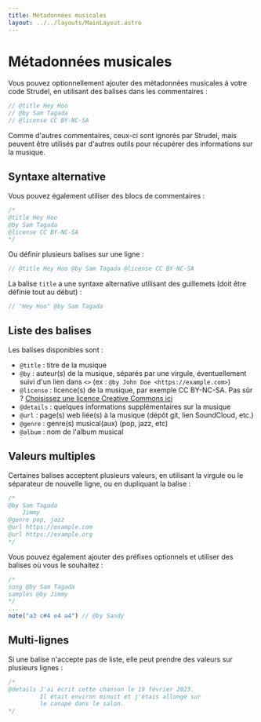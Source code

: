 ```yaml
---
title: Métadonnées musicales
layout: ../../layouts/MainLayout.astro
---
```



# Métadonnées musicales

Vous pouvez optionnellement ajouter des métadonnées musicales à votre code Strudel, en utilisant des balises dans les commentaires :

```js
// @title Hey Hoo
// @by Sam Tagada
// @license CC BY-NC-SA
```

Comme d'autres commentaires, ceux-ci sont ignorés par Strudel, mais peuvent être utilisés par d'autres outils pour récupérer des informations sur la musique.

## Syntaxe alternative

Vous pouvez également utiliser des blocs de commentaires :

```js
/*
@title Hey Hoo
@by Sam Tagada
@license CC BY-NC-SA
*/
```

Ou définir plusieurs balises sur une ligne :

```js
// @title Hey Hoo @by Sam Tagada @license CC BY-NC-SA
```

La balise `title` a une syntaxe alternative utilisant des guillemets (doit être définie tout au début) :

```js
// "Hey Hoo" @by Sam Tagada
```

## Liste des balises

Les balises disponibles sont :

- `@title` : titre de la musique
- `@by` : auteur(s) de la musique, séparés par une virgule, éventuellement suivi d'un lien dans `<>` (ex : `@by John Doe <https://example.com>`)
- `@license` : licence(s) de la musique, par exemple CC BY-NC-SA. Pas sûr ? [Choisissez une licence Creative Commons ici](https://creativecommons.org/choose/)
- `@details` : quelques informations supplémentaires sur la musique
- `@url` : page(s) web liée(s) à la musique (dépôt git, lien SoundCloud, etc.)
- `@genre` : genre(s) musical(aux) (pop, jazz, etc)
- `@album` : nom de l'album musical

## Valeurs multiples

Certaines balises acceptent plusieurs valeurs, en utilisant la virgule ou le séparateur de nouvelle ligne, ou en dupliquant la balise :

```js
/*
@by Sam Tagada
    Jimmy
@genre pop, jazz
@url https://example.com
@url https://example.org
*/
```

Vous pouvez également ajouter des préfixes optionnels et utiliser des balises où vous le souhaitez :

```js
/*
song @by Sam Tagada
samples @by Jimmy
*/
...
note("a3 c#4 e4 a4") // @by Sandy
```

## Multi-lignes

Si une balise n'accepte pas de liste, elle peut prendre des valeurs sur plusieurs lignes :

```js
/*
@details J'ai écrit cette chanson le 19 février 2023.
         Il était environ minuit et j'étais allongé sur
         le canapé dans le salon.
*/
